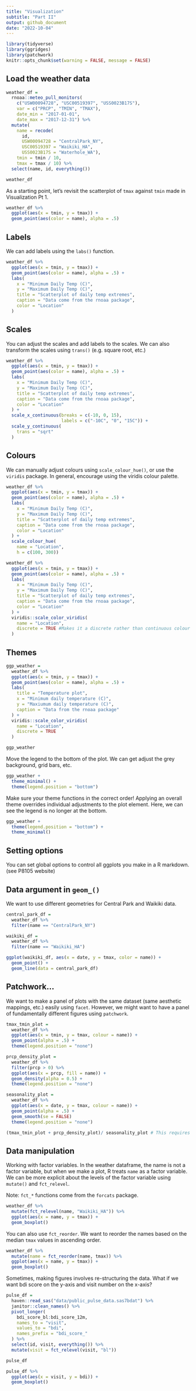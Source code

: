 ```yaml
---
title: "Visualization"
subtitle: "Part II"
output: github_document
date: "2022-10-04"
---
```


```r
library(tidyverse)
library(ggridges)
library(patchwork)
knitr::opts_chunk$set(warning = FALSE, message = FALSE)
```

## Load the weather data

```r
weather_df = 
  rnoaa::meteo_pull_monitors(
    c("USW00094728", "USC00519397", "USS0023B17S"),
    var = c("PRCP", "TMIN", "TMAX"), 
    date_min = "2017-01-01",
    date_max = "2017-12-31") %>%
  mutate(
    name = recode(
      id, 
      USW00094728 = "CentralPark_NY", 
      USC00519397 = "Waikiki_HA",
      USS0023B17S = "Waterhole_WA"),
    tmin = tmin / 10,
    tmax = tmax / 10) %>%
  select(name, id, everything())

weather_df
```
As a starting point, let’s revisit the scatterplot of `tmax` against `tmin` made in Visualization Pt 1.

```r
weather_df %>% 
  ggplot(aes(x = tmin, y = tmax)) + 
  geom_point(aes(color = name), alpha = .5)
```

## Labels

We can add labels using the `labs()` function. 

```r
weather_df %>% 
  ggplot(aes(x = tmin, y = tmax)) + 
  geom_point(aes(color = name), alpha = .5) +
  labs(
    x = "Minimum Daily Temp (C)",
    y = "Maximum Daily Temp (C)",
    title = "Scatterplot of daily temp extremes",
    caption = "Data come from the rnoaa package",
    color = "Location"
  )
```

## Scales

You can adjust the scales and add labels to the scales. We can also transform the scales using `trans()` (e.g. square root, etc.)

```r
weather_df %>% 
  ggplot(aes(x = tmin, y = tmax)) + 
  geom_point(aes(color = name), alpha = .5) +
  labs(
    x = "Minimum Daily Temp (C)",
    y = "Maximum Daily Temp (C)",
    title = "Scatterplot of daily temp extremes",
    caption = "Data come from the rnoaa package",
    color = "Location"
  ) +
  scale_x_continuous(breaks = c(-10, 0, 15),
                     labels = c("-10C", "0", "15C")) +
  scale_y_continuous(
    trans = "sqrt"
  )
```

## Colours

We can manually adjust colours using `scale_colour_hue()`, or use the `viridis` package. In general, encourage using the viridis colour palette.

```r
weather_df %>% 
  ggplot(aes(x = tmin, y = tmax)) + 
  geom_point(aes(color = name), alpha = .5) +
  labs(
    x = "Minimum Daily Temp (C)",
    y = "Maximum Daily Temp (C)",
    title = "Scatterplot of daily temp extremes",
    caption = "Data come from the rnoaa package",
    color = "Location"
  ) +
  scale_colour_hue(
    name = "Location",
    h = c(100, 300))

weather_df %>% 
  ggplot(aes(x = tmin, y = tmax)) + 
  geom_point(aes(color = name), alpha = .5) +
  labs(
    x = "Minimum Daily Temp (C)",
    y = "Maximum Daily Temp (C)",
    title = "Scatterplot of daily temp extremes",
    caption = "Data come from the rnoaa package",
    color = "Location"
  ) +
  viridis::scale_color_viridis(
    name = "Location", 
    discrete = TRUE #Makes it a discrete rather than continuous colour palette
  )
```

## Themes

```r
ggp_weather = 
  weather_df %>% 
  ggplot(aes(x = tmin, y = tmax)) + 
  geom_point(aes(color = name), alpha = .5) + 
  labs(
    title = "Temperature plot",
    x = "Minimum daily temperature (C)",
    y = "Maxiumum daily temperature (C)",
    caption = "Data from the rnoaa package"
  ) + 
  viridis::scale_color_viridis(
    name = "Location", 
    discrete = TRUE
  )

ggp_weather
```

Move the legend to the bottom of the plot. We can get adjust the grey background, grid bars, etc.

```r
ggp_weather + 
  theme_minimal() +
  theme(legend.position = "bottom")
```

Make sure your theme functions in the correct order! Applying an overall theme overrides individual adjustments to the plot element. Here, we can see the legend is no longer at the bottom.

```r
ggp_weather + 
  theme(legend.position = "bottom") +
  theme_minimal()
```

## Setting options

You can set global options to control all ggplots you make in a R markdown. (see P8105 website)

## Data argument in `geom_()`

We want to use different geometries for Central Park and Waikiki data. 

```r
central_park_df = 
  weather_df %>% 
  filter(name == "CentralPark_NY")

waikiki_df = 
  weather_df %>% 
  filter(name == "Waikiki_HA")

ggplot(waikiki_df, aes(x = date, y = tmax, color = name)) +
  geom_point() + 
  geom_line(data = central_park_df)

```

## Patchwork...

We want to make a panel of plots with the same dataset (same aesthetic mappings, etc.) easily using `facet`. However, we might want to have a panel of fundamentally different figures using `patchwork`.

```r
tmax_tmin_plot = 
  weather_df %>% 
  ggplot(aes(x = tmin, y = tmax, colour = name)) +
  geom_point(alpha = .5) +
  theme(legend.position = "none")

prcp_density_plot = 
  weather_df %>% 
  filter(prcp > 0) %>% 
  ggplot(aes(x = prcp, fill = name)) +
  geom_density(alpha = 0.5) + 
  theme(legend.position = "none")

seasonality_plot = 
  weather_df %>% 
  ggplot(aes(x = date, y = tmax, colour = name)) + 
  geom_point(alpha = .5) + 
  geom_smooth(se = FALSE)
  theme(legend.position = "none")

(tmax_tmin_plot + prcp_density_plot)/ seasonality_plot # This requires loading the patchwork library!
```

## Data manipulation

Working with factor variables. In the  weather dataframe, the name is not a factor variable, but when we make a plot, R treats `name` as a factor variable. We can be more explicit about the levels of the factor variable using `mutate()` and `fct_relevel`.

Note: `fct_*` functions come from the `forcats` package.

```r
weather_df %>% 
  mutate(fct_relevel(name, "Waikiki_HA")) %>% 
  ggplot(aes(x = name, y = tmax)) + 
  geom_boxplot()
```

You can also use `fct_reorder`. We want to reorder the names based on the median `tmax` values in ascending order.

```r
weather_df %>% 
  mutate(name = fct_reorder(name, tmax)) %>% 
  ggplot(aes(x = name, y = tmax)) + 
  geom_boxplot()
```

Sometimes, making figures involves re-structuring the data. What if we want bdi score on the y-axis and visit number on the x-axis?

```r
pulse_df = 
  haven::read_sas("data/public_pulse_data.sas7bdat") %>% 
  janitor::clean_names() %>% 
  pivot_longer(
    bdi_score_bl:bdi_score_12m, 
    names_to = "visit", 
    values_to = "bdi",
    names_prefix = "bdi_score_"
  ) %>% 
  select(id, visit, everything()) %>% 
  mutate(visit = fct_relevel(visit, "bl"))

pulse_df

pulse_df %>% 
  ggplot(aes(x = visit, y = bdi)) +
  geom_boxplot()
```


